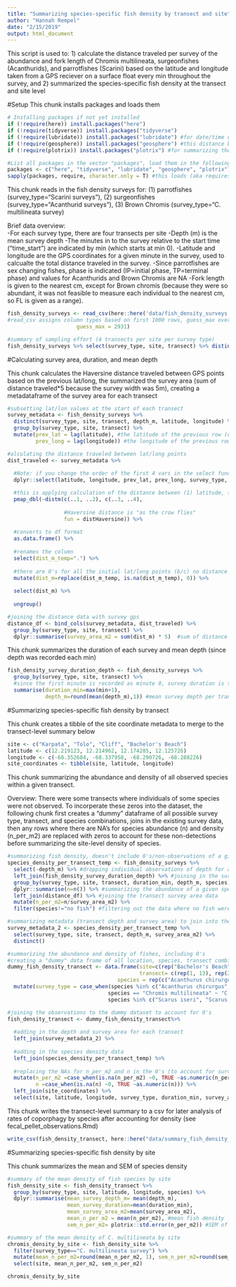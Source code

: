 ```yaml
---
title: "Summarizing species-specific fish density by transect and site"
author: "Hannah Rempel"
date: "2/15/2019"
output: html_document
---
```


This script is used to: 
1) calculate the distance traveled per survey of the abundance and fork length of Chromis multilineata, surgeonfishes (Acanthurids), and parrotfishes (Scarini) based on the latitude and longitude taken from a GPS reciever on a surface float every min throughout the survey, and 
2) summarized the species-specific fish density at the transect and site level

#Setup
This chunk installs packages and loads them
```r
# Installing packages if not yet installed
if (!require(here)) install.packages("here") 
if (!require(tidyverse)) install.packages("tidyverse") 
if (!require(lubridate)) install.packages("lubridate") #for date/time objects
if (!require(geosphere)) install.packages("geosphere") #this distance between lat/long points
if (!require(plotrix)) install.packages("plotrix") #for summarizing the SEM

#List all packages in the vector "packages", load them in the following line w/ sapply function
packages <- c("here", "tidyverse", "lubridate", "geosphere", "plotrix") #list all packages here
sapply(packages, require, character.only = T) #this loads (aka requires) all packages in the list
```

This chunk reads in the fish density surveys for: 
(1) parrotfishes (survey_type="Scarini surveys"), 
(2) surgeonfishes (survey_type="Acanthurid surveys"), 
(3) Brown Chromis (survey_type="C. multilineata survey)

Brief data overview:  
 -For each survey type, there are four transects per site
 -Depth (m) is the mean survey depth
 -The minutes in to the survey relative to the start time ("time_start") are indicated by min (which starts at min 0).
 -Latitude and longitude are the GPS coordinates for a given minute in the survey, used to calcualte the total distance traveled in the survey.
 -Since parrotfishes are sex changing fishes, phase is indicated (IP=initial phase, TP=terminal phase) and values for Acanthurids and Brown Chromis are NA
 -Fork length is given to the nearest cm, except for Brown chromis (because they were so abundant, it was not feasible to measure each individual to the nearest cm, so FL is given as a range).
```r
fish_density_surveys <- read_csv(here::here('data/fish_density_surveys.csv'), 
#read_csv assigns column types based on first 1000 rows, guess_max overrides that so it (to avoid parsing error)
                      guess_max = 2931)  

#summary of sampling effort (4 transects per site per survey type)
fish_density_surveys %>% select(survey_type, site, transect) %>% distinct()
```

#Calculating survey area, duration, and mean depth

This chunk calculates the Haversine distance traveled between GPS points based on the previous lat/long, the summarized the survey area (sum of distance traveled*5 because the survey width was 5m), creating a metadataframe of the survey area for each transect
```r
#subsetting lat/lon values at the start of each transect
survey_metadata <- fish_density_surveys %>%
  distinct(survey_type, site, transect, depth_m, latitude, longitude) %>% 
  group_by(survey_type, site, transect) %>%
  mutate(prev_lat = lag(latitude), #the latitude of the previous row (used to calculate distance traveled in next df)
         prev_long = lag(longitude)) #the longitude of the previous row (used to calculate distance traveled in next df)

#alculating the distance traveled between lat/long points
dist_traveled <- survey_metadata %>% 
  
  #Note: if you change the order of the first 4 vars in the select function that will mess up the following line of code (pmap_dbl... etc)
  dplyr::select(latitude, longitude, prev_lat, prev_long, survey_type, site, transect) %>%

  #this is applying calculation of the distance between (1) latitude, (2) longitude, (3) prev_lat, (4) prev_long across the df
  pmap_dbl(~distm(c(..1, ..2), c(..3, ..4), 
                  
                  #Haversine distance is "as the crow flies"
                  fun = distHaversine)) %>%
  
  #converts to df format
  as.data.frame() %>%
  
  #renames the column
  select(dist_m_temp=".") %>%
  
  #there are 0's for all the initial lat/long points (b/c) no distance was traveled then, this puts in a 0m traveled
  mutate(dist_m=replace(dist_m_temp, is.na(dist_m_temp), 0)) %>%
  
  select(dist_m) %>%
  
  ungroup()

#joining the distance data with survey gps
distance_df <- bind_cols(survey_metadata, dist_traveled) %>%
  group_by(survey_type, site, transect) %>%
  dplyr::summarise(survey_area_m2 = sum(dist_m) * 5)  #sum of distance between gps points at each minute interval * 5 for the 5-m survey belt width
```

This chunk summarizes the duration of each survey and mean depth (since depth was recorded each min)
```r
fish_density_survey_duration_depth <- fish_density_surveys %>% 
  group_by(survey_type, site, transect) %>% 
  #since the first minute is recorded as minute 0, survey duration is the min + 1
  summarise(duration_min=max(min+1), 
            depth_m=round(mean(depth_m),1)) #mean survey depth per transect
```
#Summarizing species-specific fish density by transect

This chunk creates a tibble of the site coordinate metadata to merge to the transect-level summary below
```r
site <- c("Karpata", "Tolo", "Cliff", "Bachelor's Beach")
latitude <- c(12.219123, 12.214962, 12.174285, 12.125726)
longitude <- c(-68.352684, -68.337958, -68.290726, -68.288226)
site_coordinates <- tibble(site, latitude, longitude)
```

This chunk summarizing the abundance and density of all observed species within a given transect.

Overview: There were some transects where individuals of some species were not observed. To incorperate these zeros into the dataset, the following chunk first creates a "dummy" dataframe of all possible survey type, transect, and species combinations, joins in the existing survey data, then any rows where there are NA's for species abundance (n) and density (n_per_m2) are replaced with zeros to account for these non-detections before summarizing the site-level density of species.
```r
#summarizing fish density, doesn't include 0's/non-observations of a given species in a given transect
species_density_per_transect_temp <- fish_density_surveys %>% 
  select(-depth_m) %>% #dropping individual observations of depth for a given minute, replacing with mean depth (next line)
  left_join(fish_density_survey_duration_depth) %>% #joining in the survey duration and mean depth
  group_by(survey_type, site, transect, duration_min, depth_m, species) %>%
  dplyr::summarise(n=n()) %>% #summarizing the abundance of a given species at the transect-level
  left_join(distance_df) %>% #joining the transect survey area data
  mutate(n_per_m2=n/survey_area_m2) %>%
  filter(species!="no fish") #filtering out the data where no fish were observed

#summarizing metadata (transect depth and survey area) to join into the "dummy" data frame below
survey_metadata_2 <- species_density_per_transect_temp %>% 
  select(survey_type, site, transect, depth_m, survey_area_m2) %>% 
  distinct()

#summarizing the abundance and density of fishes, including 0's
#creating a "dummy" data frame of all location, species, transect combinations to account for 0s
dummy_fish_density_transect <- data.frame(site=c(rep("Bachelor's Beach", 52), rep("Cliff", 52), rep("Karpata", 52), rep("Tolo", 52)),
                                          transect= c(rep(1, 13), rep(2, 13), rep(3, 13), rep(4,13)),
                                   species = rep(c("Acanthurus chirurgus", "Acanthurus coeruleus", "Acanthurus tractus", "Chromis multilineata", "Scarus iseri", "Scarus taeniopterus", "Scarus vetula", "Sparisoma aurofrenatum", "Sparisoma chrysopterum", "Sparisoma viride","Scarus coeruleus", "Sparisoma rubripinne", "Scarus guacamaia"),16)) %>%
  mutate(survey_type = case_when(species %in% c("Acanthurus chirurgus", "Acanthurus coeruleus", "Acanthurus tractus") ~ "Acanthurid survey",
                                species == "Chromis multilineata" ~ "C. multilineata survey" ,
                                species %in% c("Scarus iseri", "Scarus taeniopterus", "Scarus vetula", "Sparisoma aurofrenatum", "Sparisoma chrysopterum", "Sparisoma viride","Scarus coeruleus", "Sparisoma rubripinne", "Scarus guacamaia") ~ "Scarini survey")) 

#joining the observations to the dummy dataset to account for 0's
fish_density_transect <- dummy_fish_density_transect%>%   
  
  #adding in the depth and survey area for each transect
  left_join(survey_metadata_2) %>%
  
  #adding in the species density data 
  left_join(species_density_per_transect_temp) %>%
  
  #replacing the NAs for n_per_m2 and n in the 0's (to account for surveys in which a given species was not observed)
  mutate(n_per_m2 =case_when(is.na(n_per_m2) ~0, TRUE ~as.numeric(n_per_m2)),
         n =case_when(is.na(n) ~0, TRUE ~as.numeric(n))) %>%
  left_join(site_coordinates) %>%
  select(site, latitude, longitude, survey_type, duration_min, survey_area_m2, depth_m, transect, species, n, n_per_m2)
```

This chunk writes the transect-level summary to a csv for later analysis of rates of coporphagy by species after accounting for density (see fecal_pellet_observations.Rmd)
```r
write_csv(fish_density_transect, here::here("data/summary_fish_density_by_transect.csv"))
```

#Summarizing species-specific fish density by site

This chunk summarizes the mean and SEM of species density
```r
#summary of the mean density of fish species by site
fish_density_site <- fish_density_transect %>%
  group_by(survey_type, site, latitude, longitude, species) %>%
  dplyr::summarise(mean_survey_depth_m= mean(depth_m),
                   mean_survey_duration=mean(duration_min),
                   mean_survey_area_m2=mean(survey_area_m2),
                   mean_n_per_m2 = mean(n_per_m2), #mean fish density
                   sem_n_per_m2= plotrix::std.error(n_per_m2)) #SEM of fish density

#summary of the mean density of C. multilineata by site
chromis_density_by_site <- fish_density_site %>% 
  filter(survey_type=="C. multilineata survey") %>% 
  mutate(mean_n_per_m2=round(mean_n_per_m2, 1), sem_n_per_m2=round(sem_n_per_m2, 1)) %>%
  select(site, mean_n_per_m2, sem_n_per_m2)

chromis_density_by_site
```